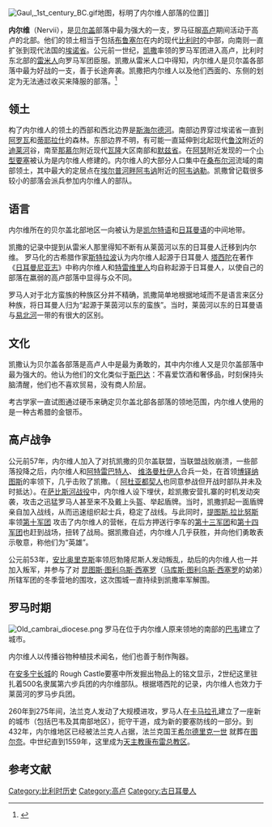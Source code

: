 <!--this article has used the BC/AD convention since 5 July 2003-->
[[Image:Gaul,_1st_century_BC.gif|thumb]]地图，标明了内尔维人部落的位置]]

'''内尔维'''（Nervii），是[[贝尔盖人|贝尔盖]]部落中最为强大的一支，罗马征服[[高卢|高卢]]期间活动于高卢的北部。他们的领土相当于包括[[布鲁塞尔|布鲁塞尔]]在内的现代[[比利时|比利时]]的中部，向南则一直扩张到现代法国的[[埃諾省|埃诺省]]。公元前一世纪，[[尤利烏斯·凱撒|凯撒]]率领的罗马军团进入高卢，比利时东北部的[[雷米人|雷米人]]向罗马军团臣服。凯撒从雷米人口中得知，内尔维人是贝尔盖各部落中最为好战的一支，善于长途奔袭。凯撒把内尔维人以及他们西面的{{le|门奈比人|Menapii}}、东侧的{{le|厄勃隆尼斯人|Eburones}}划定为无法通过收买来降服的部落。<ref name=Fichtl>{{Citation|title=''Les Gaulois du Nord de la Gaule''|last=Fichtl|first=Stephan|year=1994|publisher=Paris}}</ref>

==领土==
构了内尔维人的领土的西部和西北边界是[[斯海尔德河|斯海尔德河]]。南部边界穿过埃诺省一直到[[阿罗瓦|阿罗瓦]]和[[蒂耶拉什|蒂耶拉什]]的森林。东部边界不明，有可能一直延伸到北起现代[[鲁汶|鲁汶]]附近的 [[迪莱河|迪莱河]]谷，南至[[那慕尔|那慕尔]]附近现代[[瓦隆|瓦隆]]大区南部和[[默兹省|默兹省]]。在[[阿瑟|阿瑟]]附近发现的一个[[小型要塞|小型要塞]]被认为是内尔维人修建的。内尔维人的大部分人口集中在[[桑布尔河|桑布尔河]]流域的南部领土，其中最大的定居点在[[埃尔普河畔阿韦讷|埃尔普河畔阿韦讷]]附近的[[阿韦讷勒|阿韦讷勒]]。凯撒曾记载很多较小的部落会派兵参加内尔维人的部队。

==语言==
内尔维所在的贝尔盖北部地区一向被认为是[[凯尔特语族|凯尔特语]]和[[日耳曼语族|日耳曼语]]的中间地带。

凯撒的记录中提到从雷米人那里得知不断有从莱茵河以东的日耳曼人迁移到内尔维。 罗马化的古希腊作家[[斯特拉波|斯特拉波]]认为内尔维人起源于日耳曼人 [[塔西陀|塔西陀]]在著作《[[日耳曼尼亚志|日耳曼尼亚志]]》中称内尔维人和[[特雷維里人|特雷维里人]]均自称起源于日耳曼人，以使自己的部落在羸弱的高卢部落中显得与众不同。

罗马人对于北方蛮族的种族区分并不精确，凯撒简单地根据地域而不是语言来区分种族，将日耳曼人归为“起源于莱茵河以东的蛮族”。当时，莱茵河以东的日耳曼语与[[易北河|易北河]]一带的有很大的区别。 

==文化==
凯撒认为贝尔盖各部落是高卢人中是最为勇敢的，其中内尔维人又是贝尔盖部落中最为强大的。他认为他们的文化类似于[[斯巴达|斯巴达]]：不喜爱饮酒和奢侈品，时刻保持头脑清醒，他们也不喜欢贸易，没有商人阶层。

考古学家一直试图通过硬币来确定贝尔盖北部各部落的领地范围，内尔维人使用的是一种古希腊的金银币。

==高卢战争==
公元前57年，内尔维人加入了对抗凯撒的贝尔盖联盟，当联盟战败崩溃，一些部落投降之后，内尔维人和[[阿特雷巴特人|阿特雷巴特人]]、 [[维洛曼杜伊人|维洛曼杜伊人]]合兵一处，在首领[[博铎纳图斯|博铎纳图斯]]的率领下，几乎击败了凯撒。（ [[Atuatuci|阿杜亚都契人]]也同意参战但开战时部队并未及时抵达）。在[[萨比斯河战役|萨比斯河战役]]中，内尔维人设下埋伏，趁凯撒安营扎寨的时机发动突袭，攻击之迅猛罗马人甚至来不及戴上头盔、举起盾牌。当时，凯撒抓起一面盾牌亲自加入战线，从而迅速组织起士兵，稳定了战线。与此同时，[[提图斯.拉比努斯|提图斯.拉比努斯]]率领[[第十合组军团|第十军团]] 攻击了内尔维人的营帐，在后方押送行李车的[[第十三合组军团|第十三军团]]和[[第十四合组军团|第十四军团]]也赶到战场，扭转了战局。据凯撒自述，内尔维人几乎获胜，并向他们勇敢表示敬意，称他们为“英雄”。

公元前53年，[[安比奥里克斯|安比奥里克斯]]率领厄勃隆尼斯人发动叛乱，劫后的内尔维人也一并加入叛军，并参与了对 [[昆图斯·图利乌斯·西塞罗|昆图斯·图利乌斯·西塞罗]]（[[西塞罗|马库斯·图利乌斯·西塞罗]]的幼弟）所辖军团的冬季营地的围攻，这次围城一直持续到凯撒率军解围。

==罗马时期==
[[File:Old_cambrai_diocese.png|thumb]]
罗马在位于内尔维人原来领地的南部的[[巴韦|巴韦]]建立了城市。 

内尔维人以传播谷物种植技术闻名，他们也善于制作陶器。

在[[安多宁长城|安多宁长城]]的 Rough Castle要塞中所发掘出物品上的铭文显示，2世纪这里驻扎着500名隶属第六步兵团的内尔维部队。根据塔西陀的记录，内尔维人也效力于莱茵河的罗马步兵团。

260年到275年间，法兰克人发动了大规模进攻，罗马人在[[康布雷|卡马拉孔]]建立了一座新的城市（包括巴韦及其南部地区），扼守干道，成为新的要塞防线的一部分。到432年，内尔维地区已经被法兰克人占据，法兰克国王[[希尔德里克一世|希尔德里克一世]] 就葬在[[图尔奈|图尔奈]]。中世纪直到1559年，这里成为[[天主教康布雷总教区|天主教康布雷总教区]]。
==参考文献==
{{reflist}}
{{Peoples of Gaul}}
[[Category:比利时历史|Category:比利时历史]]
[[Category:高卢|Category:高卢]]
[[Category:古日耳曼人|Category:古日耳曼人]]